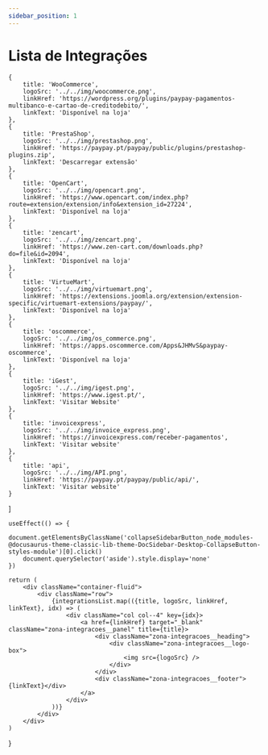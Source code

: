 ```yaml
---
sidebar_position: 1
---
```


# Lista de Integrações


    {
        title: 'WooCommerce',
        logoSrc: '../../img/woocommerce.png',
        linkHref: 'https://wordpress.org/plugins/paypay-pagamentos-multibanco-e-cartao-de-creditodebito/',
        linkText: 'Disponível na loja'
    },
    {
        title: 'PrestaShop',
        logoSrc: '../../img/prestashop.png',
        linkHref: 'https://paypay.pt/paypay/public/plugins/prestashop-plugins.zip',
        linkText: 'Descarregar extensão'
    },
    {
        title: 'OpenCart',
        logoSrc: '../../img/opencart.png',
        linkHref: 'https://www.opencart.com/index.php?route=extension/extension/info&extension_id=27224',
        linkText: 'Disponível na loja'
    },
    {
        title: 'zencart',
        logoSrc: '../../img/zencart.png',
        linkHref: 'https://www.zen-cart.com/downloads.php?do=file&id=2094',
        linkText: 'Disponível na loja'
    },
    {
        title: 'VirtueMart',
        logoSrc: '../../img/virtuemart.png',
        linkHref: 'https://extensions.joomla.org/extension/extension-specific/virtuemart-extensions/paypay/',
        linkText: 'Disponível na loja'
    },
    {
        title: 'oscommerce',
        logoSrc: '../../img/os_commerce.png',
        linkHref: 'https://apps.oscommerce.com/Apps&JHMvS&paypay-oscommerce',
        linkText: 'Disponível na loja'
    },
    {
        title: 'iGest',
        logoSrc: '../../img/igest.png',
        linkHref: 'https://www.igest.pt/',
        linkText: 'Visitar Website'
    },
    {
        title: 'invoicexpress',
        logoSrc: '../../img/invoice_express.png',
        linkHref: 'https://invoicexpress.com/receber-pagamentos',
        linkText: 'Visitar website'
    },
    {
        title: 'api',
        logoSrc: '../../img/API.png',
        linkHref: 'https://paypay.pt/paypay/public/api/',
        linkText: 'Visitar website'
    }
]

    useEffect(() => {
        document.getElementsByClassName('collapseSidebarButton_node_modules-@docusaurus-theme-classic-lib-theme-DocSidebar-Desktop-CollapseButton-styles-module')[0].click()
        document.querySelector('aside').style.display='none'
    })

    return (
        <div className="container-fluid">
            <div className="row">
                {integrationsList.map(({title, logoSrc, linkHref, linkText}, idx) => (
                    <div className="col col--4" key={idx}>
                        <a href={linkHref} target="_blank" className="zona-integracoes__panel" title={title}>
                            <div className="zona-integracoes__heading">
                                <div className="zona-integracoes__logo-box">
                                    <img src={logoSrc} />
                                </div>
                            </div>
                            <div className="zona-integracoes__footer">{linkText}</div>
                        </a>
                    </div>
                ))}
            </div>
        </div>
    )
}

<ListaIntegracoes />
